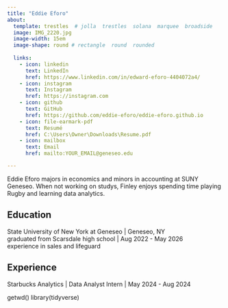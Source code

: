 ```yaml
---
title: "Eddie Eforo"
about:
  template: trestles  # jolla  trestles  solana  marquee  broadside
  image: IMG_2220.jpg
  image-width: 15em
  image-shape: round # rectangle  round  rounded
  
  links:
    - icon: linkedin
      text: LinkedIn
      href: https://www.linkedin.com/in/edward-eforo-4404072a4/
    - icon: instagram
      text: Instagram
      href: https://instagram.com
    - icon: github
      text: GitHub
      href: https://github.com/eddie-eforo/eddie-eforo.github.io
    - icon: file-earmark-pdf
      text: Resumé
      href: C:\Users\Owner\Downloads\Resume.pdf
    - icon: mailbox
      text: Email
      href: mailto:YOUR_EMAIL@geneseo.edu

---
```



Eddie Eforo majors in economics and minors in accounting at SUNY Geneseo. When not working on studys, Finley enjoys spending time playing Rugby and learning data analytics.

## Education

State University of New York at Geneseo | Geneseo, NY <br>
graduated from Scarsdale high school | Aug 2022 - May 2026 <br>
experience in sales and lifeguard 

## Experience

Starbucks Analytics | Data Analyst Intern | May 2024 - Aug 2024

getwd()
library(tidyverse)

